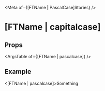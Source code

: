 
<Meta of={[FTName | PascalCase]Stories} />

# [FTName | capitalcase]

## Props
<ArgsTable of={[FTName | pascalcase]} />

## Example
<Canvas>
  <[FTName | pascalcase]>Something</[FTName | pascalcase]>
</Canvas>
